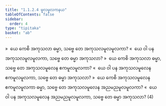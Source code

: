```yaml
---
title: "1.1.2.4 မူလမူလကနယ"
tableOfContents: false
sidebar:
  order: 4
type: "tipitaka"
basket: "ab"
---
```



<DynamicBreadcrumb />

<Division number="22">

<Paragraph number="44">
»  ယေ ကေစိ အကုသလာ ဓမ္မာ, သဗ္ဗေ တေ အကုသလမူလမူလကာ?
</Paragraph>

<Paragraph number="45">
«  ယေ ဝါ ပန အကုသလမူလမူလကာ, သဗ္ဗေ တေ ဓမ္မာ အကုသလာ?
</Paragraph>

</Division>
<Division number="23">

<Paragraph number="46">
»  ယေ ကေစိ အကုသလာ ဓမ္မာ, သဗ္ဗေ တေ အကုသလမူလေန ဧကမူလမူလကာ?
</Paragraph>

<Paragraph number="47">
«  ယေ ဝါ ပန အကုသလမူလေန ဧကမူလမူလကာ, သဗ္ဗေ တေ ဓမ္မာ အကုသလာ?
</Paragraph>

</Division>
<Division number="24">

<Paragraph number="48">
»  ယေ ကေစိ အကုသလမူလေန ဧကမူလမူလကာ ဓမ္မာ, သဗ္ဗေ တေ အကုသလမူလေန အညမညမူလမူလကာ?
</Paragraph>

<Paragraph number="49">
«  ယေ ဝါ ပန အကုသလမူလေန အညမညမူလမူလကာ, သဗ္ဗေ တေ ဓမ္မာ အကုသလာ? (4)
</Paragraph>
</Division>